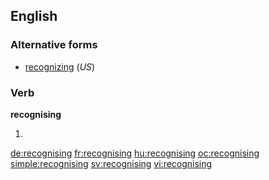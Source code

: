 ==English==

===Alternative forms===
*[[recognizing]] (''US'')

===Verb===
'''recognising'''

# {{context|British}} {{present participle of|recognise}}

[[de:recognising]]
[[fr:recognising]]
[[hu:recognising]]
[[oc:recognising]]
[[simple:recognising]]
[[sv:recognising]]
[[vi:recognising]]